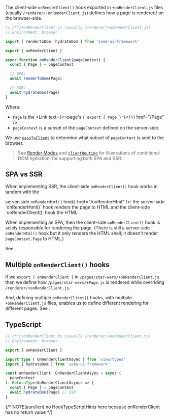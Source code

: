 
The client-side `onRenderClient()` hook exported in `+onRenderClient.js` files (usually `/renderer/+onRenderClient.js`)
defines how a page is rendered/<Link text="hydrated" href="/hydration" /> on the browser-side.

```js
// /**/+onRenderClient.js (usually /renderer/+onRenderClient.js)
// Environment: browser

import { renderToDom, hydrateDom } from 'some-ui-framework'

export { onRenderClient }

async function onRenderClient(pageContext) {
  const { Page } = pageContext

  // SPA:
  await renderToDom(Page)

  // SSR:
  await hydrateDom(Page)
}
```

Where:
 - `Page` is the <Link text={<>page's <code>{'export { Page }'}</code></>} href="/Page" />.
 - `pageContext` is a subset of the `pageContext` defined on the server-side.

We use [`passToClient`](/passToClient) to determine what subset of `pageContext` is sent to the browser.

> See [Render Modes](/render-modes) and [`clientRouting`](/clientRouting) for illustrations of conditional DOM
> hydration, for supporting both SPA and SSR.


## SPA vs SSR

When implementing SSR, the client-side `onRenderClient()` hook works in tandem with the
<Link text={<>server-side <code>onRenderHtml()</code> hook</>} href="/onRenderHtml" />: the server-side `onRenderHtml()`
hook renders the page to HTML and the client-side `onRenderClient()` hook <Link text="hydrates" href="/hydration" /> the
HTML.

When implementing an SPA, then the client-side `onRenderClient()` hook is solely responsible for rendering the page.
(There is still a server-side `onRenderHtml()` hook but it only renders the HTML shell; it doesn't render
`pageContext.Page` to HTML.)

See <Link href='/render-modes' />.


## Multiple `onRenderClient()` hooks

If we `export { onRenderClient }` in `/pages/star-wars/+onRenderClient.js` then we define how
`/pages/star-wars/+Page.js` is rendered while overriding `/renderer/+onRenderClient.js`.

And, defining multiple `onRenderClient()` hooks, with multiple `+onRenderClient.js` files, enables us to define
different rendering for different pages. See <Link href='/multiple-renderer' />.


## TypeScript

```ts
// /**/+onRenderClient.ts (usually /renderer/+onRenderClient.ts)
// Environment: browser

export { onRenderClient }

import type { OnRenderClientAsync } from 'vike/types'
import { hydrateDom } from 'some-ui-framework'

const onRenderClient: OnRenderClientAsync = async (
  pageContext
): ReturnType<OnRenderClientAsync> => {
  const { Page } = pageContext
  await hydrateDom(Page) // SSR
}
```

{/* NOTE(aurelien) no HookTypeScriptHints here because onRenderClient has no return value */}
